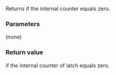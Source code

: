 {{cpp/experimental/latch/title|is_ready}}
{{cpp/experimental/concurrency/latch/navbar}}

{{dcl begin}}
{{dcl|num=1|since=concurrency|1= 
bool is_ready() const noexcept;
}}
{{dcl end}}

Returns {{c|true}} if the internal counter equals zero.

===Parameters===
(none)

===Return value===
{{c|true}} if the internal counter of {{c|*this}} latch equals zero.

{{langlinks|zh}}